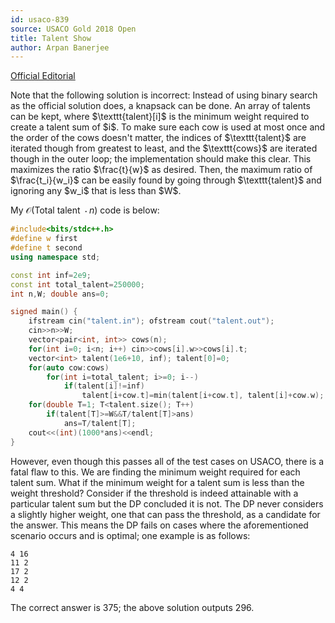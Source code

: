```yaml
---
id: usaco-839
source: USACO Gold 2018 Open
title: Talent Show
author: Arpan Banerjee
---
```


[Official Editorial](http://www.usaco.org/current/data/sol_talent_gold_open18.html)

<Warning title="Common Misconception">
Note that the following solution is incorrect: Instead of using binary search as the official solution does, a knapsack can be done. An array of talents can be kept, where $\texttt{talent}[i]$ is the minimum weight required to create a talent sum of $i$. To make sure each cow is used at most once and the order of the cows doesn't matter, the indices of $\texttt{talent}$ are iterated though from greatest to least, and the $\texttt{cows}$ are iterated though in the outer loop; the implementation should make this clear. This maximizes the ratio $\frac{t}{w}$ as desired. Then, the maximum ratio of $\frac{t_i}{w_i}$ can be easily found by going through $\texttt{talent}$ and ignoring any $w_i$ that is less than $W$. 

My $\mathcal{O}(\text{Total talent } \cdot n)$ code is below:

<Spoiler title="Show Code">
<LanguageSection>
<CPPSection>

```cpp
#include<bits/stdc++.h>
#define w first
#define t second
using namespace std;

const int inf=2e9;
const int total_talent=250000;
int n,W; double ans=0;

signed main() {
	ifstream cin("talent.in"); ofstream cout("talent.out");
	cin>>n>>W;
	vector<pair<int, int>> cows(n);
	for(int i=0; i<n; i++) cin>>cows[i].w>>cows[i].t;
	vector<int> talent(1e6+10, inf); talent[0]=0;
	for(auto cow:cows)
		for(int i=total_talent; i>=0; i--)
			if(talent[i]!=inf)
				talent[i+cow.t]=min(talent[i+cow.t], talent[i]+cow.w);
	for(double T=1; T<talent.size(); T++)
		if(talent[T]>=W&&T/talent[T]>ans)
			ans=T/talent[T];
	cout<<(int)(1000*ans)<<endl;
}
``` 
</CPPSection>
</LanguageSection>
</Spoiler>
However, even though this passes all of the test cases on USACO, there is a fatal flaw to this. We are finding the minimum weight required for each talent sum. What if the minimum weight for a talent sum is less than the weight threshold? Consider if the threshold is indeed attainable with a particular talent sum but the DP concluded it is not. The DP never considers a slightly higher weight, one that can pass the threshold, as a candidate for the answer. This means the DP fails on cases where the aforementioned scenario occurs and is optimal; one example is as follows:

```
4 16
11 2
17 2
12 2
4 4
```

The correct answer is 375; the above solution outputs 296. 
</Warning>
